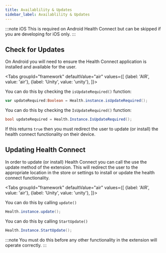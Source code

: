 ```yaml
---
title: Availablility & Updates
sidebar_label: Availablility & Updates
---
```




:::note iOS
This is required on Android Health Connect but can be skipped if you are developing for iOS only.
:::


## Check for Updates

On Android you will need to ensure the Health Connect application is installed and available for the user.


<Tabs groupId="framework" defaultValue="air" values={[
    {label: 'AIR', value: 'air'},
    {label: 'Unity', value: 'unity'},
  ]}>
<TabItem value="air" >

You can do this by checking the `isUpdateRequired()` function:


```actionscript
var updateRequired:Boolean = Health.instance.isUpdateRequired();
```

</TabItem>
<TabItem value="unity" >

You can do this by checking the `IsUpdateRequired()` function:

```csharp
bool updateRequired = Health.Instance.IsUpdateRequired();
```

</TabItem>
</Tabs>

If this returns `true` then you must redirect the user to update (or install) the health connect functionality on their device.


## Updating Health Connect

In order to update (or install) Health Connect you can call the use the update method of the extension. 
This will redirect the user to the appropriate location in the store or settings to install or update 
the health connect functionality.

<Tabs groupId="framework" defaultValue="air" values={[
    {label: 'AIR', value: 'air'},
    {label: 'Unity', value: 'unity'},
  ]}>
<TabItem value="air" >

You can do this by calling `update()` 

```actionscript
Health.instance.update();
```

</TabItem>
<TabItem value="unity" >

You can do this by calling `StartUpdate()` 

```csharp
Health.Instance.StartUpdate();
```

</TabItem>
</Tabs>


:::note
You must do this before any other functionality in the extension will operate correctly.
:::

